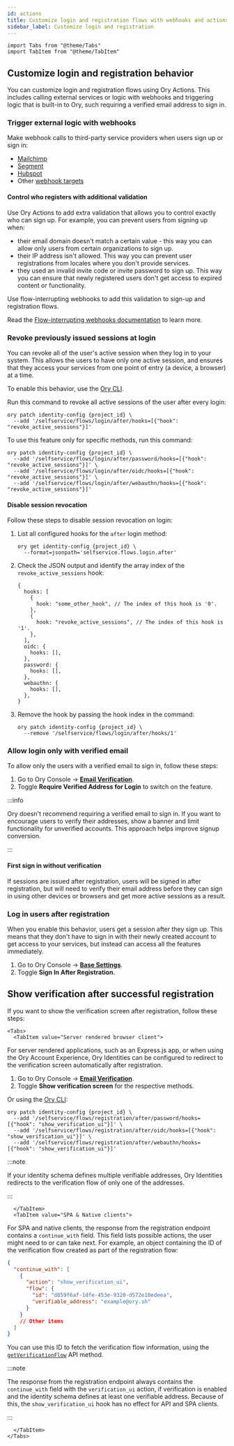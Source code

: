 ```yaml
---
id: actions
title: Customize login and registration flows with webhooks and actions
sidebar_label: Customize login and registration
---
```


```mdx-code-block
import Tabs from "@theme/Tabs"
import TabItem from "@theme/TabItem"
```

## Customize login and registration behavior

You can customize login and registration flows using Ory Actions. This includes calling external services or logic with webhooks
and triggering logic that is built-in to Ory, such requiring a verified email address to sign in.

### Trigger external logic with webhooks

Make webhook calls to third-party service providers when users sign up or sign in:

- [Mailchimp](../../actions/integrations/mailchimp.mdx)
- [Segment](../../actions/integrations/segment.mdx)
- [Hubspot](../../actions/integrations/hubspot.mdx)
- Other [webhook targets](../../guides/integrate-with-ory-cloud-through-webhooks.mdx)

#### Control who registers with additional validation

Use Ory Actions to add extra validation that allows you to control exactly who can sign up. For example, you can prevent users
from signing up when:

- their email domain doesn't match a certain value - this way you can allow only users from certain organizations to sign up.
- their IP address isn't allowed. This way you can prevent user registrations from locales where you don't provide services.
- they used an invalid invite code or invite password to sign up. This way you can ensure that newly registered users don't get
  access to expired content or functionality.

Use flow-interrupting webhooks to add this validation to sign-up and registration flows.

Read the
[Flow-interrupting webhooks documentation](../../guides/integrate-with-ory-cloud-through-webhooks.mdx#flow-interrupting-webhooks)
to learn more.

### Revoke previously issued sessions at login

You can revoke all of the user's active session when they log in to your system. This allows the users to have only one active
session, and ensures that they access your services from one point of entry (a device, a browser) at a time.

To enable this behavior, use the [Ory CLI](../../guides/cli/01_installation.mdx).

Run this command to revoke all active sessions of the user after every login:

```shell
ory patch identity-config {project_id} \
  --add '/selfservice/flows/login/after/hooks=[{"hook": "revoke_active_sessions"}]'
```

To use this feature only for specific methods, run this command:

```shell
ory patch identity-config {project_id} \
  --add '/selfservice/flows/login/after/password/hooks=[{"hook": "revoke_active_sessions"}]' \
  --add '/selfservice/flows/login/after/oidc/hooks=[{"hook": "revoke_active_sessions"}]' \
  --add '/selfservice/flows/login/after/webauthn/hooks=[{"hook": "revoke_active_sessions"}]'
```

#### Disable session revocation

Follow these steps to disable session revocation on login:

1. List all configured hooks for the `after` login method:

   ```shell
   ory get identity-config {project_id} \
     --format=jsonpath='selfservice.flows.login.after'
   ```

2. Check the JSON output and identify the array index of the `revoke_active_sessions` hook:

   ```json5
   {
     hooks: [
       {
         hook: "some_other_hook", // The index of this hook is '0'.
       },
       {
         hook: "revoke_active_sessions", // The index of this hook is '1'.
       },
     ],
     oidc: {
       hooks: [],
     },
     password: {
       hooks: [],
     },
     webauthn: {
       hooks: [],
     },
   }
   ```

3. Remove the hook by passing the hook index in the command:

   ```shell
   ory patch identity-config {project_id} \
     --remove '/selfservice/flows/login/after/hooks/1'
   ```

### Allow login only with verified email

To allow only the users with a verified email to sign in, follow these steps:

1. Go to Ory Console → [**Email Verification**](https://console.ory.sh/projects/current/verification).
2. Toggle **Require Verified Address for Login** to switch on the feature.

:::info

Ory doesn't recommend requiring a verified email to sign in. If you want to encourage users to verify their addresses, show a
banner and limit functionality for unverified accounts. This approach helps improve signup conversion.

:::

#### First sign in without verification

If sessions are issued after registration, users will be signed in after registration, but will need to verify their email address
before they can sign in using other devices or browsers and get more active sessions as a result.

### Log in users after registration

When you enable this behavior, users get a session after they sign up. This means that they don't have to sign in with their newly
created account to get access to your services, but instead can access all the features immediately.

1. Go to Ory Console → [**Base Settings**](https://console.ory.sh/projects/current/auth).
2. Toggle **Sign In After Registration**.

## Show verification after successful registration

If you want to show the verification screen after registration, follow these steps:

```mdx-code-block
<Tabs>
  <TabItem value="Server rendered browser client">
```

For server rendered applications, such as an Express.js app, or when using the Ory Account Experience, Ory Identities can be
configured to redirect to the verification screen automatically after registration.

1. Go to Ory Console → [**Email Verification**](https://console.ory.sh/projects/current/verification).
2. Toggle **Show verification screen** for the respective methods.

Or using the [Ory CLI](../../guides/cli/01_installation.mdx):

```shell
ory patch identity-config {project_id} \
  --add '/selfservice/flows/registration/after/password/hooks=[{"hook": "show_verification_ui"}]' \
  --add '/selfservice/flows/registration/after/oidc/hooks=[{"hook": "show_verification_ui"}]' \
  --add '/selfservice/flows/registration/after/webauthn/hooks=[{"hook": "show_verification_ui"}]'
```

:::note

If your identity schema defines multiple verifiable addresses, Ory Identities redirects to the verification flow of only one of
the addresses.

:::

```mdx-code-block
  </TabItem>
  <TabItem value="SPA & Native clients">
```

For SPA and native clients, the response from the registration endpoint contains a `continue_with` field. This field lists
possible actions, the user might need to or can take next. For example, an object containing the ID of the verification flow
created as part of the registration flow:

```json
{
  "continue_with": [
    {
      "action": "show_verification_ui",
      "flow": {
        "id": "d859f6af-1dfe-453e-9320-d572e10edeea",
        "verifiable_address": "example@ory.sh"
      }
    }
    // Other items
  ]
}
```

You can use this ID to fetch the verification flow information, using the
[`getVerificationFlow`](../../reference/api#tag/frontend/operation/getVerificationFlow) API method.

:::note

The response from the registration endpoint always contains the `continue_with` field with the `verification_ui` action, if
verification is enabled and the identity schema defines at least one verifiable address. Because of this, the
`show_verification_ui` hook has no effect for API and SPA clients.

:::

```mdx-code-block
  </TabItem>
</Tabs>
```
